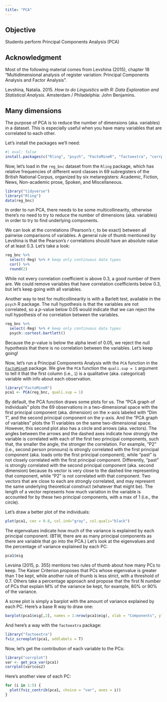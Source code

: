 ```yaml
---
title: "PCA"
---
```


## Objective

Students perform Principal Components Analysis (PCA)

## Acknowledgment

Most of the following material comes from Levshina (2015), chapter 18 "Multidimensional analysis of register variation: Principal Components Analysis and Factor Analysis".

Levshina, Natalia. 2015. *How to do Linguistics with R: Data Exploration and Statistical Analysis*. Amsterdam / Philadelphia: John Benjamins.

## Many dimensions

The purpose of PCA is to reduce the number of dimensions (aka. variables) in a dataset. This is especially useful when you have many variables that are correlated to each other.

Let's install the packages we'll need:

```r
#| eval: false
install.packages(c("Rling", "psych", "FactoMineR", "factoextra", "corrplot"), repos = "http://cran.rstudio.com")
```

Now, let's load in the `reg_bnc` dataset from the `Rling` package, which has relative frequencies of different word classes in 69 subregisters of the British National Corpus, organized by six metaregisters: Academic, Fiction, News, Non-academic prose, Spoken, and Miscellaneous.

```r
library("tidyverse")
library("Rling")
data(reg_bnc)
```

In order to run PCA, there needs to be some multicollinearity, otherwise there's no need to try to reduce the number of dimensions (aka. variables) in order to try to find underlying components.

We can look at the correlations (Pearson's *r*, to be exact) between all pairwise comparisons of variables. A general rule of thumb mentioned by Levshina is that the Pearson's *r* correlations should have an absolute value of at least 0.3. Let's take a look:

```r
reg_bnc %>% 
  select(-Reg) %>% # keep only continuous data types
  cor() %>% 
  round(2)
```

While not every correlation coefficient is above 0.3, a good number of them are. We could remove variables that have correlation coefficients below 0.3, but let's keep going with all variables.

Another way to test for multicollinearity is with a Barlett test, available in the `psych` R package. The null hypothesis is that the variables are not correlated, so a *p*-value below 0.05 would indicate that we can reject the null hypothesis of no correlation between the variables.

```r
reg_bnc %>% 
  select(-Reg) %>% # keep only continuous data types
  psych::cortest.bartlett()
```

Because the *p*-value is below the alpha level of 0.05, we reject the null hypothesis that there is no correlation between the variables. Let's keep going!

Now, let's run a Principal Components Analysis with the `PCA` function in the [`FactoMineR`](https://cran.r-project.org/web/packages/FactoMineR/index.html) package. We give the `PCA` function the `quali.sup = 1` argument to tell it that the first column (i.e., `1`) is a qualitative (aka. categorical) variable with info about each observation.

```r
library("FactoMineR")
pca1 <- PCA(reg_bnc, quali.sup = 1)
```

By default, the PCA function draws some plots for us. The "PCA graph of individuals" plots the 69 observations in a two-dimensional space with the first principal component (aka. dimension) on the x-axis labeled with "Dim 1", and the second principal component on the y-axis. And the "PCA graph of variables" plots the 11 variables on the same two-dimensional space. However, this second plot also has a circle and arrows (aka. vectors). The angles between the arrows and the dashed axes indicate how strongly the variable is correlated with each of the first two principal components, such that, the smaller the angle, the stronger the correlation. For example, "P2" (i.e., second person pronouns) is strongly correlated with the first principal component (aka. loads onto the first principal component), while "past" is not closely correlated with the first principal component. Differently, "past" is strongly correlated with the second principal component (aka. second dimension) because its vector is very close to the dashed line representing that component, while "P2" is not correlated with that component. Two vectors that are close to each are strongly correlated, and may represent the same underlying theoretical construct (whatever that might be). The length of a vector represents how much variation in the variable is accounted for by these two principal components, with a max of 1 (i.e., the circle).

Let's draw a better plot of the individuals:

```r
plot(pca1, cex = 0.8, col.ind="gray", col.quali="black")
```

The eigenvalues indicate how much of the variance is explained by each principal component. (BTW, there are as many principal components as there are variable that go into the PCA.) Let's look at the eigenvalues and the percentage of variance explained by each PC:

```r
pca1$eig
```

Levsina (2015, p. 355) mentions two rules of thumb about how many PCs to keep. The Kaiser Criterion proposes that PCs whose eigenvalue is greater than 1 be kept, while another rule of thumb is less strict, with a threshold of 0.7. Others take a percentage approach and propose that the first N number of PCs that explain M% of the variance be kept, for example, 80% or 90% of the variance.

A scree plot is simply a barplot with the amount of variance explained by each PC. Here's a base R way to draw one:

```r
barplot(pca1$eig[,2], names = 1:nrow(pca1$eig), xlab = "Components", ylab = "Percentage of variance explained")
```

And here's a way with the `factoextra` package:

```r
library("factoextra")
fviz_screeplot(pca1, addlabels = T)
```

Now, let's get the contribution of each variable to the PCs:

```r
library("corrplot")
var <- get_pca_var(pca1)
corrplot(var$cos2)
```

Here's another view of each PC:

```r
for (i in 1:5) {
  plot(fviz_contrib(pca1, choice = "var", axes = i))
}

```
